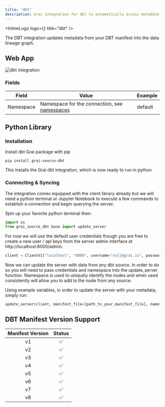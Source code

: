 ```yaml
---
title: "dbt"
description: Grai integration for dbt to automatically access metadata.
---
```



<InlineLogo logo={<DbtLogoIcon />} title="dbt" />

The DBT integration updates metadata from your DBT manifest into the data lineage graph.

## Web App

<Image
  src="/images/docs/core/integrations/dbt.png"
  height={600}
  width={1200}
  alt="dbt integration"
/>

### Fields

| Field     | Value                                                               | Example |
| --------- | ------------------------------------------------------------------- | ------- |
| Namespace | Namespace for the connection, see [namespaces](/concepts/namespace) | default |

## Python Library

### Installation

Install dbt Grai package with pip

```shell copy
pip install grai-source-dbt
```

This installs the Grai dbt integration, which is now ready to run in python

### Connecting & Syncing

The integration comes equipped with the client library already but we will need a python terminal or Jupyter Notebook to execute a few commands to establish a connection and begin querying the server.

Spin up your favorite python terminal then:

```python copy
import os
from grai_source_dbt.base import update_server
```

For now we will use the default user credentials though you are free to create a new user / api keys from the server admin interface at http://localhost:8000/admin.

```python copy
client = ClientV1("localhost", "8000", username="null@grai.io", password="super_secret")
```

Now we can update the server with data from any dbt source. In order to do so you will need to pass credentials and namespace into the update_server function. Namespace is used to uniquely identify the nodes and when used consistently will allow you to add to the node from any source.

Using example variables, in order to update the server with your metadata, simply run:

```python copy
update_server(client, manifest_file=[path_to_your_manifest_file], namespace=[your_namespace])
```

## DBT Manifest Version Support

| Manifest Version | Status |
| :--------------: | :----: |
|        v1        |   ✅   |
|        v2        |   ✅   |
|        v3        |   ✅   |
|        v4        |   ✅   |
|        v5        |   ✅   |
|        v6        |   ✅   |
|        v7        |   ✅   |
|        v8        |   ✅   |
